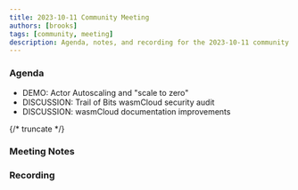 ```yaml
---
title: 2023-10-11 Community Meeting
authors: [brooks]
tags: [community, meeting]
description: Agenda, notes, and recording for the 2023-10-11 community meeting
---
```



### Agenda

- DEMO: Actor Autoscaling and "scale to zero"
- DISCUSSION: Trail of Bits wasmCloud security audit
- DISCUSSION: wasmCloud documentation improvements

{/* truncate */}

### Meeting Notes

### Recording

<YouTube url="https://www.youtube.com/watch?v=gz4zNzXoFRM" />
